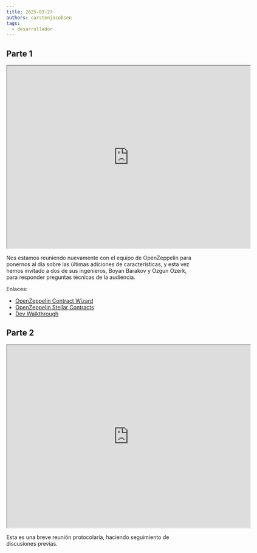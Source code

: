 ```yaml
---
title: 2025-03-27
authors: carstenjacobsen
tags:
  - desarrollador
---
```


## Parte 1

<iframe
  src="https://www.youtube.com/embed/zqrE4mWNog0?si=jHahqOTgXAMEvd6T"
  width="640"
  height="480"
  allow="autoplay"
></iframe>

Nos estamos reuniendo nuevamente con el equipo de OpenZeppelin para ponernos al día sobre las últimas adiciones de características, y esta vez hemos invitado a dos de sus ingenieros, Boyan Barakov y Ozgun Ozerk, para responder preguntas técnicas de la audiencia.

Enlaces:

- [OpenZeppelin Contract Wizard](https://wizard.openzeppelin.com/stellar)
- [OpenZeppelin Stellar Contracts](https://github.com/OpenZeppelin/stellar-contracts)
- [Dev Walkthrough](https://www.youtube.com/watch?v=iD7ZspsZLVo)

## Parte 2

<iframe
  src="https://www.youtube.com/embed/2q3NlmrtmQg?si=CuNAHSzXvC7tiVn3"
  width="640"
  height="480"
  allow="autoplay"
></iframe>

Esta es una breve reunión protocolaria, haciendo seguimiento de discusiones previas.
